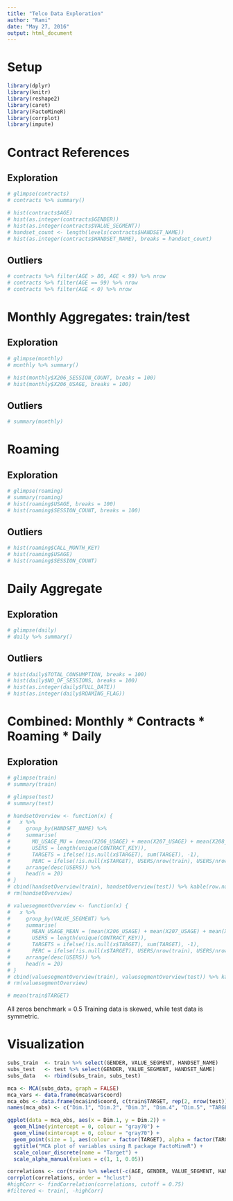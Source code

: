 ```yaml
---
title: "Telco Data Exploration"
author: "Rami"
date: "May 27, 2016"
output: html_document
---
```


# Setup

```r
library(dplyr)
library(knitr)
library(reshape2)
library(caret)
library(FactoMineR)
library(corrplot)
library(impute)
```

# Contract References

## Exploration

```r
# glimpse(contracts)
# contracts %>% summary()
```

```r
# hist(contracts$AGE)
# hist(as.integer(contracts$GENDER))
# hist(as.integer(contracts$VALUE_SEGMENT))
# handset_count <- length(levels(contracts$HANDSET_NAME))
# hist(as.integer(contracts$HANDSET_NAME), breaks = handset_count)
```

## Outliers

```r
# contracts %>% filter(AGE > 80, AGE < 99) %>% nrow
# contracts %>% filter(AGE == 99) %>% nrow
# contracts %>% filter(AGE < 0) %>% nrow
```

# Monthly Aggregates: train/test

## Exploration

```r
# glimpse(monthly)
# monthly %>% summary()
```

```r
# hist(monthly$X206_SESSION_COUNT, breaks = 100)
# hist(monthly$X206_USAGE, breaks = 100)
```

## Outliers

```r
# summary(monthly)
```

# Roaming

## Exploration

```r
# glimpse(roaming)
# summary(roaming)
# hist(roaming$USAGE, breaks = 100)
# hist(roaming$SESSION_COUNT, breaks = 100)
```

## Outliers

```r
# hist(roaming$CALL_MONTH_KEY)
# hist(roaming$USAGE)
# hist(roaming$SESSION_COUNT)
```

# Daily Aggregate

## Exploration

```r
# glimpse(daily)
# daily %>% summary()
```

## Outliers

```r
# hist(daily$TOTAL_CONSUMPTION, breaks = 100)
# hist(daily$NO_OF_SESSIONS, breaks = 100)
# hist(as.integer(daily$FULL_DATE))
# hist(as.integer(daily$ROAMING_FLAG))
```

# Combined: Monthly * Contracts * Roaming * Daily

## Exploration

```r
# glimpse(train)
# summary(train)
```

```r
# glimpse(test)
# summary(test)
```

```r
# handsetOverview <- function(x) {
#   x %>%
#     group_by(HANDSET_NAME) %>% 
#     summarise(
#       MU_USAGE_MU = (mean(X206_USAGE) + mean(X207_USAGE) + mean(X208_USAGE) + mean(X209_USAGE) + mean(X210_USAGE))/5,
#       USERS = length(unique(CONTRACT_KEY)),
#       TARGETS = ifelse(!is.null(x$TARGET), sum(TARGET), -1),
#       PERC = ifelse(!is.null(x$TARGET), USERS/nrow(train), USERS/nrow(test))) %>% 
#     arrange(desc(USERS)) %>%
#     head(n = 20)
# }
# cbind(handsetOverview(train), handsetOverview(test)) %>% kable(row.names = FALSE)
# rm(handsetOverview)
```

```r
# valuesegmentOverview <- function(x) {
#   x %>%
#     group_by(VALUE_SEGMENT) %>% 
#     summarise(
#       MEAN_USAGE_MEAN = (mean(X206_USAGE) + mean(X207_USAGE) + mean(X208_USAGE) + mean(X209_USAGE) + mean(X210_USAGE))/5,
#       USERS = length(unique(CONTRACT_KEY)), 
#       TARGETS = ifelse(!is.null(x$TARGET), sum(TARGET), -1),
#       PERC = ifelse(!is.null(x$TARGET), USERS/nrow(train), USERS/nrow(test))) %>% 
#     arrange(desc(USERS)) %>%
#     head(n = 20)
# }
# cbind(valuesegmentOverview(train), valuesegmentOverview(test)) %>% kable(row.names = FALSE)
# rm(valuesegmentOverview)
```

```r
# mean(train$TARGET)
```

All zeros benchmark = 0.5
Training data is skewed, while test data is symmetric.

# Visualization

```r
subs_train  <- train %>% select(GENDER, VALUE_SEGMENT, HANDSET_NAME)
subs_test   <- test %>% select(GENDER, VALUE_SEGMENT, HANDSET_NAME)
subs_data   <- rbind(subs_train, subs_test)

mca <- MCA(subs_data, graph = FALSE)
mca_vars <- data.frame(mca$var$coord)
mca_obs <- data.frame(mca$ind$coord, c(train$TARGET, rep(2, nrow(test))))
names(mca_obs) <- c("Dim.1", "Dim.2", "Dim.3", "Dim.4", "Dim.5", "TARGET")
```

```r
ggplot(data = mca_obs, aes(x = Dim.1, y = Dim.2)) +
  geom_hline(yintercept = 0, colour = "gray70") +
  geom_vline(xintercept = 0, colour = "gray70") +
  geom_point(size = 1, aes(colour = factor(TARGET), alpha = factor(TARGET))) +
  ggtitle("MCA plot of variables using R package FactoMineR") +
  scale_colour_discrete(name = "Target") +
  scale_alpha_manual(values = c(1, 1, 0.05))
```

```r
correlations <- cor(train %>% select(-c(AGE, GENDER, VALUE_SEGMENT, HANDSET_NAME, TARGET)))
corrplot(correlations, order = "hclust")
#highCorr <- findCorrelation(correlations, cutoff = 0.75)
#filtered <- train[, -highCorr]
```